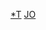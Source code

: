 {{Navbox
|name = Jojo
|title = [[JOJO的奇妙冒險|<span style="color:#fff;">JOJO的奇妙冒險</span>]]（作者：[[荒木飛呂彦|<span style="color:#ffff00;">荒木飛呂彦</span>]]）
|titlestyle = background:#2a0571; color:#fff;
|groupstyle = background:#c7bdee;
|bodyclass = hlist

|group1 = 漫畫
|list1 = {{Navbox|child
  |groupstyle=background:#c7bdee;
  |group1=本篇
  |list1=
* 1.[[幻影血脈]]
* 2.[[戰鬥潮流]]
* 3.[[星塵鬥士]]
* 4.[[不滅鑽石]]
* 5.[[黃金之風]]
* 6.[[石之海]]
* 7.[[飆馬野郎]]
* 8.[[JoJolion]]

  |group2 =番外篇
  |list2 = 
* [[死刑執行中 脫獄進行中|死神之Q]]
* [[岸邊露伴一動也不動]]
* [[岸邊露伴在羅浮]]
*  [[岸邊露伴的古馳之旅]]
* [[徐倫，飛向GUCCI]]
  }}

|group2 = 小説
|list2 =
* [[The Book]]（[[乙一]]）
* [[不知恥的紫煙]]（[[上遠野浩平]]）
* [[JOJO'S BIZARRE ADVENTURE OVER HEAVEN|OVER HEAVEN]]（[[西尾維新]]）
* [[JORGE JOESTAR]] （[[舞城王太郎]]）
* {{link-ja|岸邊露伴一動也不動 短篇小說集|岸辺露伴は叫ばない 短編小説集|岸邊露伴一動也不動 短篇小說集}}（合著）

|group3 = 影視作品
|list3 =
* [[星塵鬥士#OVA|星塵鬥士OVA]]
* [[幻影血脈#劇場版動畫|幻影血脈劇場版]]
* [[JoJo的奇妙冒險 (電視動畫)|電視動畫]]
* [[不滅鑽石#真人電影|不滅鑽石真人電影]]

|group4 = 音樂
|list4 =
* [[JoJo～那血的宿命～]]
* [[BLOODY STREAM]]

|group5 = 遊戲
|list5 =
* [[JOJO的奇妙冒險 (電腦版RPG)|電腦版RPG]]
* [[JOJO的奇妙冒險 未來的遺產|未來遺產]]
* [[JOJO的奇妙冒險 黃金旋風|黃金旋風]]
* [[JOJO的奇妙冒險 幻影血脈|幻影血脈]]
*  [[JOJO的奇妙冒險 ALL STAR BATTLE|ALL STAR BATTLE]]
* [[JOJO的奇妙冒險 天國之眼|天國之眼]]
* [[JOJO的奇妙百人一首|百人一首]]

|group6 = 角色
|list6 =
*[[迪奧·布蘭度]]
*[[空條承太郎]]

|group7 = 相關項目
|list7 =
* [[替身 (JoJo的奇妙冒險)|替身]]
* [[集英社]]
* [[David Production]]
* [[日本華納家庭娛樂]]
}}<noinclude>
[[Category:JoJo的奇妙冒險|*T]]
[[Category:日本動漫導航模板|JO]]
</noinclude>